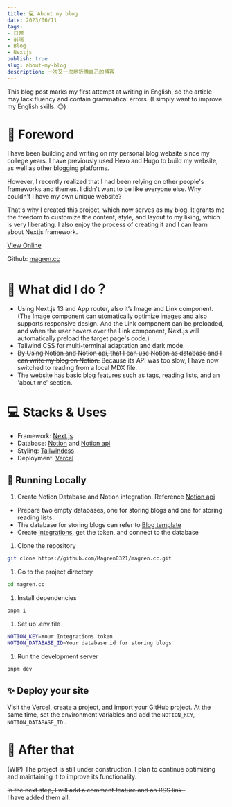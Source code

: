 ```yaml
---
title: 💻 About my blog
date: 2023/06/11
tags: 
- 日常
- 前端
- Blog
- Nextjs
publish: true
slug: about-my-blog
description: 一次又一次地折腾自己的博客
---
```

This blog post marks my first attempt at writing in English, so the article may lack fluency and contain grammatical errors. (I simply want to improve my English skills. 😊)

# 🚀 Foreword

I have been building and writing on my personal blog website since my college years. I have previously used Hexo and Hugo to build my website, as well as other blogging platforms.

However, I recently realized that I had been relying on other people's frameworks and themes. I didn't want to be like everyone else. Why couldn't I have my own unique website?

That's why I created this project, which now serves as my blog. It grants me the freedom to customize the content, style, and layout to my liking, which is very liberating. I also enjoy the process of creating it and I can learn about Nextjs framework.

[View Online](https://magren.cc/)

Github: [magren.cc](https://github.com/Magren0321/magren.cc)

# 🦊 What did I do？

- Using Next.js 13 and App router, also it’s Image and Link component. (The Image component can utomatically optimize images and also supports responsive design.  And the Link component can  be preloaded, and when the user hovers over the Link component, Next.js will automatically preload the target page's code.)
- Tailwind CSS for multi-terminal adaptation and dark mode.
- <del>By Using Notion and Notion api, that I can use Notion as database and I can write my blog on Notion.</del> Because its API was too slow, 
I have now switched to reading from a local MDX file.
- The website has basic blog features such as tags, reading lists, and an 'about me' section.

# 💻 **Stacks & Uses**

- Framework: [Next.js](https://nextjs.org/)
- Database: [Notion](https://www.notion.so/) and [Notion api](https://developers.notion.com/reference/intro)
- Styling: [Tailwindcss](https://tailwindcss.com/)
- Deployment: [Vercel](https://vercel.com/)

## **🎈 Running Locally**

1. Create Notion Database and Notion integration. Reference [Notion api](https://developers.notion.com/docs/getting-started)
- Prepare two empty databases, one for storing blogs and one for storing reading lists.
- The database for storing blogs can refer to [Blog template](https://www.notion.so/84fa36df17354ab98d687d616674572c?pvs=21)
- Create [Integrations](https://www.notion.so/my-integrations), get the token, and connect to the database

1. Clone the repository

```bash
git clone https://github.com/Magren0321/magren.cc.git
```

1. Go to the project directory

```bash
cd magren.cc
```

1. Install dependencies

```bash
pnpm i
```

1. Set up .env file

```bash
NOTION_KEY=Your Integrations token
NOTION_DATABASE_ID=Your database id for storing blogs
```

1.  Run the development server

```bash
pnpm dev
```

## **✨** Deploy your site

Visit the [Vercel](http://vercel.com), create a project, and import your GitHub project. At the same time, set the environment variables and add the `NOTION_KEY`, `NOTION_DATABASE_ID` .

# 📅 After that

(WIP) The project is still under construction. I plan to continue optimizing and maintaining it to improve its functionality.

<del>In the next step, I will add a comment feature and an RSS link..</del>  
I have added them all.
